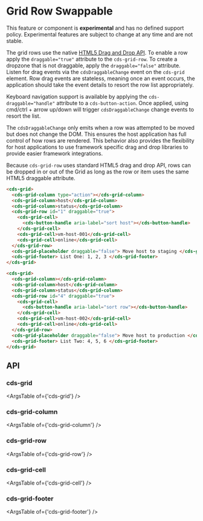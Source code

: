 
<Meta title="Internal Preview Grid/Row Swappable" />

# Grid Row Swappable

<cds-alert-group status="danger" cds-layout="m-b:lg">
  <cds-alert>
    This feature or component is <strong>experimental</strong> and has no defined support policy. Experimental features
    are subject to change at any time and are not stable.
  </cds-alert>
</cds-alert-group>

The grid rows use the native [HTML5 Drag and Drop API](https://developer.mozilla.org/en-US/docs/Web/API/HTML_Drag_and_Drop_API).
To enable a row apply the `draggable="true"` attribute to the `cds-grid-row`. To
create a dropzone that is not draggable, apply the `draggable="false"` attribute.
Listen for drag events via the `cdsDraggableChange` event on the `cds-grid` element.
Row drag events are stateless, meaning once an event occurs, the application should
take the event details to resort the row list appropriately.

Keyboard navigation support is available by applying the `cds-draggable="handle"` attribute to a `cds-button-action`.
Once applied, using cmd/ctrl + arrow up/down will trigger `cdsDraggableChange` change events to resort the list.

The `cdsDraggableChange` only emits when a row was attempted to be moved but does not change the DOM.
This ensures the host application has full control of how rows are rendered. This behavior also
provides the flexibility for host applications to use framework specific drag and drop libraries
to provide easier framework integrations.

<cds-alert status="info" cds-layout="m-b:lg">
  Because <code>cds-grid-row</code> uses standard HTML5 drag and drop API, rows can be dropped in or out of the Grid as
  long as the row or item uses the same HTML5 draggable attribute.
</cds-alert>

<Story id="stories-grid--row-swappable" />

```html
<cds-grid>
  <cds-grid-column type="action"></cds-grid-column>
  <cds-grid-column>host</cds-grid-column>
  <cds-grid-column>status</cds-grid-column>
  <cds-grid-row id="1" draggable="true">
    <cds-grid-cell>
      <cds-button-handle aria-label="sort host"></cds-button-handle>
    </cds-grid-cell>
    <cds-grid-cell>vm-host-001</cds-grid-cell>
    <cds-grid-cell>online</cds-grid-cell>
  </cds-grid-row>
  <cds-grid-placeholder draggable="false"> Move host to staging </cds-grid-placeholder>
  <cds-grid-footer> List One: 1, 2, 3 </cds-grid-footer>
</cds-grid>

<cds-grid>
  <cds-grid-column></cds-grid-column>
  <cds-grid-column>host</cds-grid-column>
  <cds-grid-column>status</cds-grid-column>
  <cds-grid-row id="4" draggable="true">
    <cds-grid-cell>
      <cds-button-handle aria-label="sort row"></cds-button-handle>
    </cds-grid-cell>
    <cds-grid-cell>vm-host-002</cds-grid-cell>
    <cds-grid-cell>online</cds-grid-cell>
  </cds-grid-row>
  <cds-grid-placeholder draggable="false"> Move host to production </cds-grid-placeholder>
  <cds-grid-footer> List Two: 4, 5, 6 </cds-grid-footer>
</cds-grid>
```

## API

### cds-grid

<ArgsTable of={'cds-grid'} />

### cds-grid-column

<ArgsTable of={'cds-grid-column'} />

### cds-grid-row

<ArgsTable of={'cds-grid-row'} />

### cds-grid-cell

<ArgsTable of={'cds-grid-cell'} />

### cds-grid-footer

<ArgsTable of={'cds-grid-footer'} />
